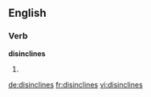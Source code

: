 ==English==

===Verb===
'''disinclines'''

# {{en-third-person singular of|disincline}}

[[de:disinclines]]
[[fr:disinclines]]
[[vi:disinclines]]